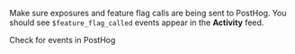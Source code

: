 Make sure exposures and feature flag calls are being sent to PostHog. You should see `$feature_flag_called` events appear in the **Activity** feed.

<OSButton variant="secondary" asLink className="my-2" size="sm" to="https://app.posthog.com/activity/explore" external>
  Check for events in PostHog
</OSButton>